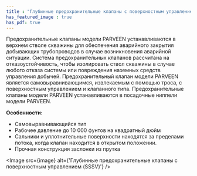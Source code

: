 ```yaml
---
title : "Глубинные предохранительные клапаны с поверхностным управлением (SSSV)"
has_featured_image : true
has_pdf: true
---
```


Предохранительные клапаны модели PARVEEN устанавливаются в верхнем стволе скважины для обеспечения аварийного закрытия добывающих трубопроводов в случае возникновения аварийной ситуации. Система предохранительных клапанов рассчитана на отказоустойчивость, чтобы изолировать ствол скважины в случае любого отказа системы или повреждения наземных средств управления добычей. Предохранительный клапан модели PARVEEN является самовыравнивающимся, извлекаемым с помощью троса, с поверхностным управлением и клапанного типа.
Предохранительные клапаны модели PARVEEN устанавливаются в посадочные ниппели модели PARVEEN.

**Особенности:**

* Самовыравнивающийся тип
* Рабочее давление до 10 000 фунтов на квадратный дюйм
* Сальники и уплотнительные поверхности находятся за пределами потока, когда клапан находится в открытом положении.
* Прочная конструкция заслонки из прутка



<Image src={image} alt={'Глубинные предохранительные клапаны с поверхностным управлением (SSSV)'} />